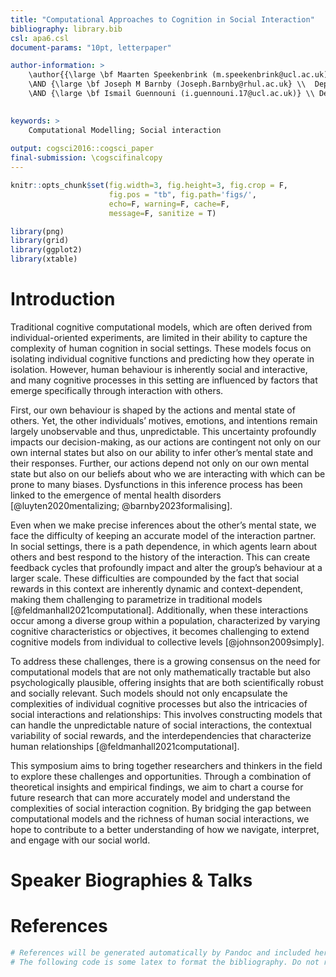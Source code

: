 ```yaml
---
title: "Computational Approaches to Cognition in Social Interaction"
bibliography: library.bib
csl: apa6.csl
document-params: "10pt, letterpaper"

author-information: > 
    \author{{\large \bf Maarten Speekenbrink (m.speekenbrink@ucl.ac.uk)} \\ Department of Experimental Psychology, University College London 
    \AND {\large \bf Joseph M Barnby (Joseph.Barnby@rhul.ac.uk} \\  Department of Psychology Social and Affective Processes, Royal Holloway, University of London
    \AND {\large \bf Ismail Guennouni (i.guennouni.17@ucl.ac.uk)} \\ Department of Experimental Psychology, University College London }

    
keywords: >
    Computational Modelling; Social interaction
    
output: cogsci2016::cogsci_paper
final-submission: \cogscifinalcopy
---
```


```r
knitr::opts_chunk$set(fig.width=3, fig.height=3, fig.crop = F, 
                      fig.pos = "tb", fig.path='figs/',
                      echo=F, warning=F, cache=F, 
                      message=F, sanitize = T)
```

```r
library(png)
library(grid)
library(ggplot2)
library(xtable)
```

# Introduction

Traditional cognitive computational models, which are often derived from individual-oriented experiments, are limited in their ability to capture the complexity of human cognition in social settings. These models focus on isolating individual cognitive functions and predicting how they operate in isolation. However, human behaviour is inherently social and interactive, and many cognitive processes in this setting are influenced by factors that emerge specifically through interaction with others.

First, our own behaviour is shaped by the actions and mental state of others. Yet, the other individuals' motives, emotions, and intentions remain largely unobservable and thus, unpredictable. This uncertainty profoundly impacts our decision-making, as our actions are contingent not only on our own internal states but also on our ability to infer other’s mental state and their responses. Further, our actions depend not only on our own mental state but also on our beliefs about who we are interacting with which can be prone to many biases. Dysfunctions in this inference process has been linked to the emergence of mental health disorders [@luyten2020mentalizing; @barnby2023formalising].

Even when we make precise inferences about the other’s mental state, we face the difficulty of keeping an accurate model of the interaction partner. In social settings, there is a path dependence, in which agents learn about others and best respond to the history of the interaction. This can create feedback cycles that profoundly impact and alter the group’s behaviour at a larger scale. These difficulties are compounded by the fact that social rewards in this context are inherently dynamic and context-dependent, making them challenging to parametrize in traditional models [@feldmanhall2021computational]. Additionally, when these interactions occur among a diverse group within a population, characterized by varying cognitive characteristics or objectives, it becomes challenging to extend cognitive models from individual to collective levels [@johnson2009simply].

To address these challenges, there is a growing consensus on the need for computational models that are not only mathematically tractable but also psychologically plausible, offering insights that are both scientifically robust and socially relevant. Such models should not only encapsulate the complexities of individual cognitive processes but also the intricacies of social interactions and relationships: This involves constructing models that can handle the unpredictable nature of social interactions, the contextual variability of social rewards, and the interdependencies that characterize human relationships [@feldmanhall2021computational].

This symposium aims to bring together researchers and thinkers in the field to explore these challenges and opportunities. Through a combination of theoretical insights and empirical findings, we aim to chart a course for future research that can more accurately model and understand the complexities of social interaction cognition. By bridging the gap between computational models and the richness of human social interactions, we hope to contribute to a better understanding of how we navigate, interpret, and engage with our social world.


# Speaker Biographies & Talks



# References 

```r
# References will be generated automatically by Pandoc and included here.
# The following code is some latex to format the bibliography. Do not remove it.
```

\setlength{\parindent}{-0.1in} 
\setlength{\leftskip}{0.125in}
\noindent
